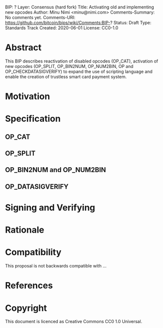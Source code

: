 BIP: ?
Layer: Consensus (hard fork)
Title: Activating old and implementing new opcodes
Author: Minu Nimi <minu@nimi.com>
Comments-Summary: No comments yet.
Comments-URI: https://github.com/bitcoin/bips/wiki/Comments:BIP-?
Status: Draft
Type: Standards Track
Created: 2020-06-01
License: CC0-1.0


= Abstract =
<!-- A short (~200 word) description of the technical issue being addressed -->

This BIP describes reactivation of disabled opcodes (OP_CAT), activation of new opcodes (OP_SPLIT, OP_BIN2NUM, OP_NUM2BIN, OP and OP_CHECKDATASIGVERIFY) to expand the use of scripting language and enable the creation of trustless smart card payment system.

= Motivation =
<!-- The motivation is critical for BIPs that want to change the Bitcoin protocol. It should clearly explain why the existing protocol is inadequate to address the problem that the BIP solves -->

= Specification =
<!-- The technical specification should describe the syntax and semantics of any new feature. The specification should be detailed enough to allow competing, interoperable implementations for any of the current Bitcoin platforms -->

== OP_CAT ==

== OP_SPLIT ==

== OP_BIN2NUM and OP_NUM2BIN ==

== OP_DATASIGVERIFY ==
<!-- BUIP: https://github.com/BitcoinUnlimited/BUIP/blob/master/078.mediawiki -->



= Signing and Verifying =


= Rationale =
<!-- The rationale fleshes out the specification by describing what motivated the design and why particular design decisions were made. It should describe alternate designs that were considered and related work. The rationale should provide evidence of consensus within the community and discuss important objections or concerns raised during discussion -->

= Compatibility =
<!-- All BIPs that introduce backwards incompatibilities must include a section describing these incompatibilities and their severity. The BIP must explain how the author proposes to deal with these incompatibilities -->
This proposal is not backwards compatible with ...


= References =
<!-- The reference implementation must be completed before any BIP is given status "Final", but it need not be completed before the BIP is accepted. It is better to finish the specification and rationale first and reach consensus on it before writing code. The final implementation must include test code and documentation appropriate for the Bitcoin protocol -->

= Copyright =
<!-- The BIP must be explicitly licensed under acceptable copyright terms -->
This document is licenced as Creative Commons CC0 1.0 Universal.
